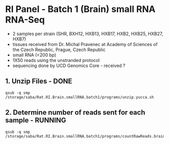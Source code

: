 RI Panel - Batch 1 (Brain) small RNA RNA-Seq
========================================================

* 2 samples per strain (SHR, BXH12, HXB13, HXB17, HXB2, HXB25, HXB27, HXB7)
* tissues received from Dr. Michal Pravenec at Academy of Sciences of the Czech Republic, Prague, Czech Republic
* small RNA (<200 bp)
* 1X50 reads using the unstranded protocol
* sequencing done by UCD Genomics Core - received ?

1. Unzip Files - DONE
---------------
```
qsub -q smp /storage/saba/Rat.RI.Brain.smallRNA.batch1/programs/unzip.yucca.sh
```

2. Determine number of reads sent for each sample - RUNNING
-------------------------------------------------
```
qsub -q smp /storage/saba/Rat.RI.Brain.smallRNA.batch1/programs/countRawReads.brain.smRNA.batch1.sh
```


